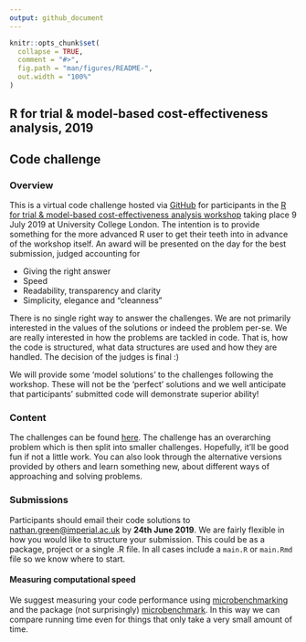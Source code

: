 ```yaml
---
output: github_document
---
```


<!-- README.md is generated from README.Rmd. Please edit that file -->

```r
knitr::opts_chunk$set(
  collapse = TRUE,
  comment = "#>",
  fig.path = "man/figures/README-",
  out.width = "100%"
)
```

## R for trial & model-based cost-effectiveness analysis, 2019
## Code challenge

### Overview
This is a virtual code challenge hosted via [GitHub](https://github.com/) for participants in the [R for trial & model-based cost-effectiveness analysis workshop](http://www.statistica.it/gianluca/teaching/r-hta-workshop/2019/) taking place 9 July 2019 at University College London.
The intention is to provide something for the more advanced R user to get their teeth into in advance of the workshop itself.
An award will be presented on the day for the best submission, judged accounting for

* Giving the right answer
* Speed
* Readability, transparency and clarity
* Simplicity, elegance and "cleanness"

There is no single right way to answer the challenges. We are not primarily interested in the values of the solutions or indeed the problem per-se.
We are really interested in how the problems are tackled in code. That is, how the code is structured, what data structures are used and how they are handled.
The decision of the judges is final :)

We will provide some 'model solutions' to the challenges following the workshop.
These will not be the 'perfect' solutions and we well anticipate that participants' submitted code will demonstrate superior ability!

### Content
The challenges can be found [here](http://htmlpreview.github.io/?https://github.com/Health-Economics-in-R/CEA.code.challenge2019/blob/master/challenges.html).
The challenge has an overarching problem which is then split into smaller challenges. Hopefully, it'll be good fun if not a little work.
You can also look through the alternative versions provided by others and learn something new, about different ways of approaching and solving problems.


### Submissions
Participants should email their code solutions to [nathan.green@imperial.ac.uk](mailto:nathan.green@imperial.ac.uk) by __24th June 2019__.
We are fairly flexible in how you would like to structure your submission. This could be as a package, project or a single .R file.
In all cases include a `main.R` or `main.Rmd` file so we know where to start.

#### Measuring computational speed
We suggest measuring your code performance using [microbenchmarking](http://adv-r.had.co.nz/Performance.html)
and the package (not surprisingly) [microbenchmark](https://cran.r-project.org/web/packages/microbenchmark/).
In this way we can compare running time even for things that only take a very small amount of time.
